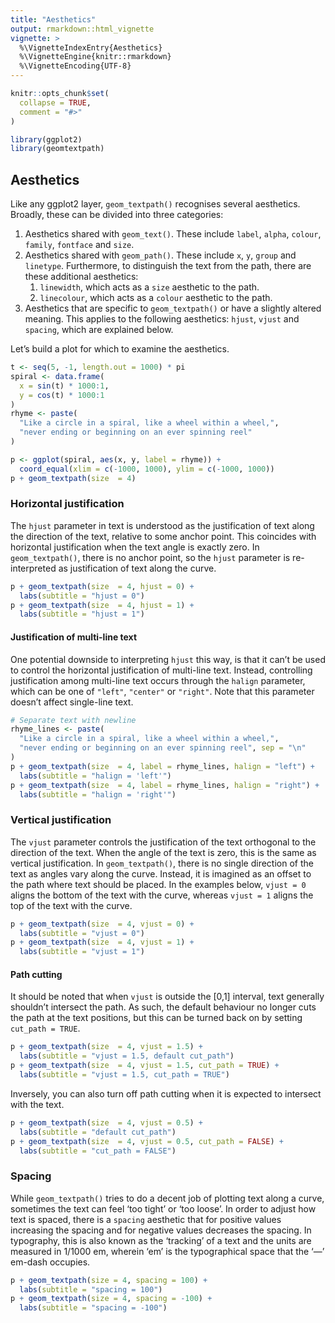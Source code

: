 ```yaml
---
title: "Aesthetics"
output: rmarkdown::html_vignette
vignette: >
  %\VignetteIndexEntry{Aesthetics}
  %\VignetteEngine{knitr::rmarkdown}
  %\VignetteEncoding{UTF-8}
---
```


```r
knitr::opts_chunk$set(
  collapse = TRUE,
  comment = "#>"
)
```

```r
library(ggplot2)
library(geomtextpath)
```

## Aesthetics

Like any ggplot2 layer, `geom_textpath()` recognises several aesthetics. Broadly, these can be divided into three categories:

1. Aesthetics shared with `geom_text()`. These include `label`, `alpha`, `colour`, `family`, `fontface` and `size`.
2. Aesthetics shared with `geom_path()`. These include `x`, `y`, `group` and `linetype`. Furthermore, to distinguish the text from the path, there are these additional aesthetics:
    1. `linewidth`, which acts as a `size` aesthetic to the path.
    2. `linecolour`, which acts as a `colour` aesthetic to the path.
3. Aesthetics that are specific to `geom_textpath()` or have a slightly altered meaning. This applies to the following aesthetics: `hjust`, `vjust` and `spacing`, which are explained below.

Let's build a plot for which to examine the aesthetics.

```r
t <- seq(5, -1, length.out = 1000) * pi
spiral <- data.frame(
  x = sin(t) * 1000:1,
  y = cos(t) * 1000:1
)
rhyme <- paste(
  "Like a circle in a spiral, like a wheel within a wheel,",
  "never ending or beginning on an ever spinning reel"
)

p <- ggplot(spiral, aes(x, y, label = rhyme)) +
  coord_equal(xlim = c(-1000, 1000), ylim = c(-1000, 1000))
p + geom_textpath(size  = 4)
```

### Horizontal justification

The `hjust` parameter in text is understood as the justification of text along the direction of the text, relative to some anchor point. This coincides with horizontal justification when the text angle is exactly zero. In `geom_textpath()`, there is no anchor point, so the `hjust` parameter is re-interpreted as justification of text along the curve. 

```r
p + geom_textpath(size  = 4, hjust = 0) +
  labs(subtitle = "hjust = 0")
p + geom_textpath(size  = 4, hjust = 1) +
  labs(subtitle = "hjust = 1")
```

#### Justification of multi-line text

One potential downside to interpreting `hjust` this way, is that it can't be used to control the horizontal justification of multi-line text. Instead, controlling justification among multi-line text occurs through the `halign` parameter, which can be one of `"left"`, `"center"` or `"right"`. Note that this parameter doesn't affect single-line text.

```r
# Separate text with newline
rhyme_lines <- paste(
  "Like a circle in a spiral, like a wheel within a wheel,",
  "never ending or beginning on an ever spinning reel", sep = "\n"
)
p + geom_textpath(size  = 4, label = rhyme_lines, halign = "left") +
  labs(subtitle = "halign = 'left'")
p + geom_textpath(size  = 4, label = rhyme_lines, halign = "right") +
  labs(subtitle = "halign = 'right'")
```

### Vertical justification

The `vjust` parameter controls the justification of the text orthogonal to the direction of the text. When the angle of the text is zero, this is the same as vertical justification. In `geom_textpath()`, there is no single direction of the text as angles vary along the curve. Instead, it is imagined as an offset to the path where text should be placed. In the examples below, `vjust = 0` aligns the bottom of the text with the curve, whereas `vjust = 1` aligns the top of the text with the curve.

```r
p + geom_textpath(size  = 4, vjust = 0) +
  labs(subtitle = "vjust = 0")
p + geom_textpath(size  = 4, vjust = 1) +
  labs(subtitle = "vjust = 1")
```

#### Path cutting

It should be noted that when `vjust` is outside the [0,1] interval, text generally shouldn't intersect the path. As such, the default behaviour no longer cuts the path at the text positions, but this can be turned back on by setting `cut_path = TRUE`.

```r
p + geom_textpath(size  = 4, vjust = 1.5) +
  labs(subtitle = "vjust = 1.5, default cut_path")
p + geom_textpath(size  = 4, vjust = 1.5, cut_path = TRUE) +
  labs(subtitle = "vjust = 1.5, cut_path = TRUE")
```

Inversely, you can also turn off path cutting when it is expected to intersect with the text.

```r
p + geom_textpath(size  = 4, vjust = 0.5) +
  labs(subtitle = "default cut_path")
p + geom_textpath(size  = 4, vjust = 0.5, cut_path = FALSE) +
  labs(subtitle = "cut_path = FALSE")
```

### Spacing

While `geom_textpath()` tries to do a decent job of plotting text along a curve, sometimes the text can feel 'too tight' or 'too loose'. In order to adjust how text is spaced, there is a `spacing` aesthetic that for positive values increasing the spacing and for negative values decreases the spacing. In typography, this is also known as the 'tracking' of a text and the units are measured in 1/1000 em, wherein 'em' is the typographical space that the '—' em-dash occupies.

```r
p + geom_textpath(size = 4, spacing = 100) +
  labs(subtitle = "spacing = 100")
p + geom_textpath(size = 4, spacing = -100) +
  labs(subtitle = "spacing = -100")
```
